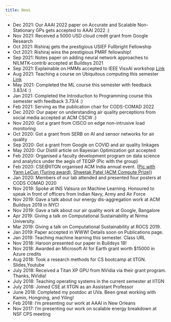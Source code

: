 ```yaml
---
title: News
---
```


* Dec 2021: Our AAAI 2022 paper on Accurate and Scalable Non-Stationary GPs gets accepted to AAAI 2022 :)
* Nov 2021: Received a 5000 USD cloud credit grant from Google Research
* Oct 2021: Rishiraj gets the prestigious USIEF Fullbright Fellowship
* Oct 2021: Rishiraj wins the prestigious PMRF fellowship!
* Sep 2021: Notes paper on adding neural network approaches to NILMTK-contrib accepted at Buildsys 2021
* Sep 2021: Explainable on HMMs accepted to IEEE VisxAI workshop [Link](https://nipunbatra.github.io/hmm/)
* Aug 2021: Teaching a course on Ubiquitous computing this semester [Link](https://www.craft.do/s/MAdQrLOO9ErCvc)
* May 2021: Completed the ML course this semester with feedback 3.83/4 :)
* Jan 2021: Completed the Introduction to Programming course this semester with feedback 3.73/4 :)
* Feb 2021: Serving as the publication chair for CODS-COMAD 2022
* Dec 2020: Our paper on understanding air quality perceptions from social media accepted at ACM CSCW :)
* Nov 2020: Got a grant from CISCO on edge non-intrusive load monitoring
* Oct 2020: Got a grant from SERB on AI and sensor networks for air quality
* Sep 2020: Got a grant from Google on COVID and air quality linkages
* May 2020: Our Distill article on Bayesian Optimization got accepted
* Feb 2020: Organised a faculty development program on data science and analytics under the aegis of TEQIP (Pic with the group)
* Feb 2020: CSE@IITGN organised ACM India annual event. ([Pic with Yann LeCun (Turing award)](../assets/img/lecun.jpeg), [Shwetak Patel (ACM Compute Prize)](../assets/img/patel.jpeg))
* Jan 2020: Members of our lab attended and presented four posters at CODS COMAD 2020
* Nov 2019: Spoke at INS Valsura on Machine Learning. Honoured to speak in front of officers from Indian Navy, Army and Air Force
* Nov 2019: Gave a talk about our energy dis-aggregation work at ACM Buildsys 2019 in NYC!
* Nov 2019: Gave a talk about our air quality work at Google, Bangalore
* Apr 2019: Giving a talk on Computational Sustainability at Nirma University.
* Mar 2019: Giving a talk on Computational Sustainability at ROCS 2019.
* Jan 2019: Paper accepted in WWW! Details soon on Publications page.
* Jan 2019: Teaching machine learning this semester. Class URL
* Nov 2018: Haroon presented our paper in Buildsys 18!
* Nov 2018: Awarded an Microsoft AI for Earth grant worth $15000 in Azure credits
* Aug 2018: Took a research methods for CS bootcamp at IITGN. Slides,Youtube
* July 2018: Received a Titan XP GPU from NVidia via their grant program. Thanks, NVidia!
* July 2018: Teaching operating systems in the current semester at IITGN
* July 2018: Joined CSE at IITGN as an Assistant Professor
* June 2018: Completed my postdoc at UVa. Been great working with Kamin, Hongning, and Yiling!
* Feb 2018: I'm presenting our work at AAAI in New Orleans
* Nov 2017: I'm presenting our work on scalable energy breakdown at NSF CPS meeting
